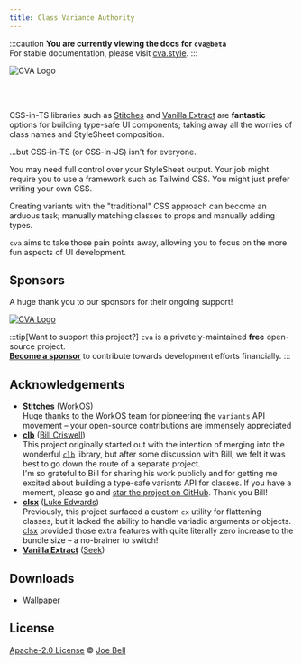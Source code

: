 ```yaml
---
title: Class Variance Authority
---
```


:::caution
**You are currently viewing the docs for `cva@beta`**  
For stable documentation, please visit [cva.style](https://cva.style).
:::

![CVA Logo](../../assets/wallpaper-hd.jpg)

<br />
<br />

CSS-in-TS libraries such as [Stitches](https://stitches.dev/docs/variants) and [Vanilla Extract](https://vanilla-extract.style/documentation/api/style-variants/) are **fantastic** options for building type-safe UI components; taking away all the worries of class names and StyleSheet composition.

…but CSS-in-TS (or CSS-in-JS) isn't for everyone.

You may need full control over your StyleSheet output. Your job might require you to use a framework such as Tailwind CSS. You might just prefer writing your own CSS.

Creating variants with the "traditional" CSS approach can become an arduous task; manually matching classes to props and manually adding types.

`cva` aims to take those pain points away, allowing you to focus on the more fun aspects of UI development.

## Sponsors

A huge thank you to our sponsors for their ongoing support!

<div class="grid grid-cols-2 [&_img]:rounded">

[![CVA Logo](../../assets/sponsors/thinkmill-logo-brand-whitespace.svg)](https://www.thinkmill.com.au/?utm_source=joebell)

</div>

:::tip[Want to support this project?]
`cva` is a privately-maintained **free** open-source project.  
[**Become a sponsor**](https://joebell.co.uk/sponsors) to contribute towards development efforts financially.
:::

## Acknowledgements

- [**Stitches**](https://stitches.dev/) ([WorkOS](https://workos.com))  
  Huge thanks to the WorkOS team for pioneering the `variants` API movement – your open-source contributions are immensely appreciated
- [**clb**](https://github.com/crswll/clb) ([Bill Criswell](https://github.com/crswll))  
  This project originally started out with the intention of merging into the wonderful [`clb`](https://github.com/crswll/clb) library, but after some discussion with Bill, we felt it was best to go down the route of a separate project.  
  I'm so grateful to Bill for sharing his work publicly and for getting me excited about building a type-safe variants API for classes. If you have a moment, please go and [star the project on GitHub](https://github.com/crswll/clb). Thank you Bill!
- [**clsx**](https://github.com/lukeed/clsx) ([Luke Edwards](https://github.com/lukeed))  
  Previously, this project surfaced a custom `cx` utility for flattening classes, but it lacked the ability to handle variadic arguments or objects. [clsx](https://github.com/lukeed/clsx) provided those extra features with quite literally zero increase to the bundle size – a no-brainer to switch!
- [**Vanilla Extract**](http://vanilla-extract.style) ([Seek](https://github.com/seek-oss))

## Downloads

- [Wallpaper](/assets/img/wallpaper-4k.png)

## License

[Apache-2.0 License](https://github.com/joe-bell/cva/blob/main/LICENSE) © [Joe Bell](https://twitter.com/joebell_)
